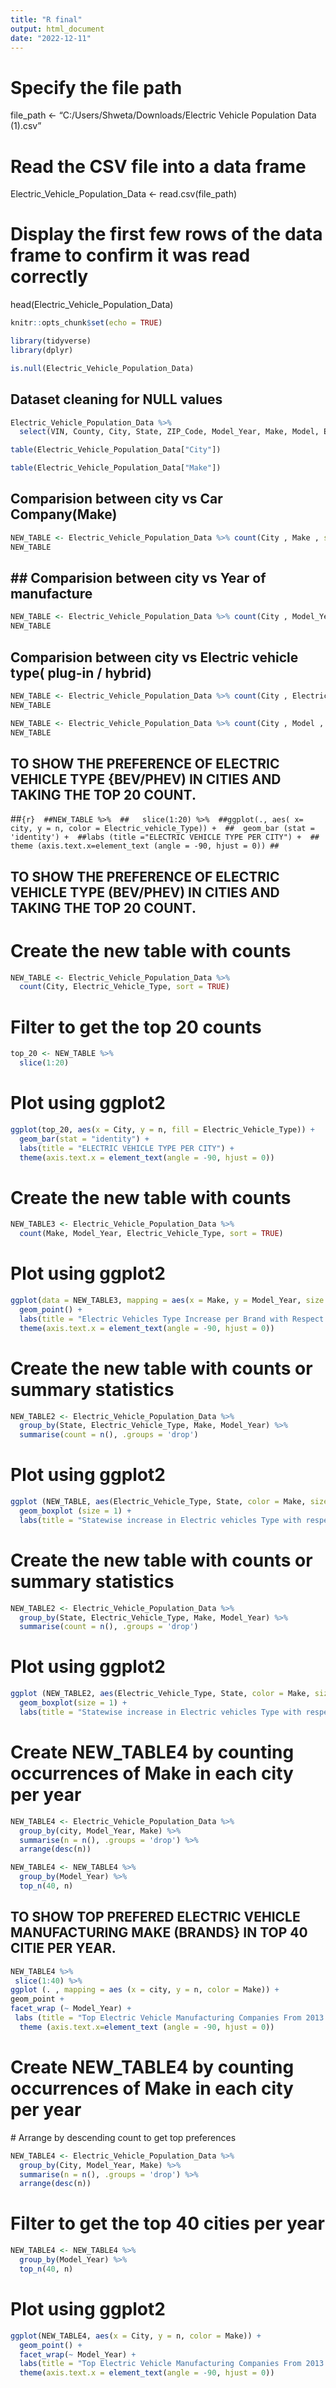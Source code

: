---
title: "R final"
output: html_document
date: "2022-12-11"
---

# Specify the file path

file_path \<- "C:/Users/Shweta/Downloads/Electric Vehicle Population Data (1).csv"

# Read the CSV file into a data frame

Electric_Vehicle_Population_Data \<- read.csv(file_path)

# Display the first few rows of the data frame to confirm it was read correctly

head(Electric_Vehicle_Population_Data)

```{r setup, include=FALSE}
knitr::opts_chunk$set(echo = TRUE)
```

```{r}
library(tidyverse)
library(dplyr)
```

```{r}
is.null(Electric_Vehicle_Population_Data)
```

## Dataset cleaning for NULL values

```{r}
Electric_Vehicle_Population_Data %>%
  select(VIN, County, City, State, ZIP_Code, Model_Year, Make, Model, Electric_Vehicle_Type, CAFV, Range_Km, Base_MSRP, Legislative_District, DOLVehicleID, VehicleLocation, ElectricUtility) %>% na.omit()
```

```{r}
table(Electric_Vehicle_Population_Data["City"])
```

```{r}
table(Electric_Vehicle_Population_Data["Make"])
```

## Comparision between city vs Car Company(Make)

```{r}
NEW_TABLE <- Electric_Vehicle_Population_Data %>% count(City , Make , sort = TRUE)
NEW_TABLE
```

## \## Comparision between city vs Year of manufacture

```{r}
NEW_TABLE <- Electric_Vehicle_Population_Data %>% count(City , Model_Year , sort = TRUE)
NEW_TABLE
```

## Comparision between city vs Electric vehicle type( plug-in / hybrid)

```{r}
NEW_TABLE <- Electric_Vehicle_Population_Data %>% count(City , Electric_Vehicle_Type , sort = TRUE)
NEW_TABLE
```

```{r}
NEW_TABLE <- Electric_Vehicle_Population_Data %>% count(City , Model , sort = TRUE)
NEW_TABLE
```
## TO SHOW THE PREFERENCE OF ELECTRIC VEHICLE TYPE {BEV/PHEV) IN CITIES AND TAKING THE TOP 20 COUNT.

##```{r} 
##NEW_TABLE %>% 
##   slice(1:20) %>% 
##ggplot(., aes( x= city, y = n, color = Electric_vehicle_Type)) + 
##  geom_bar (stat = 'identity') + 
##labs (title ="ELECTRIC VEHICLE TYPE PER CITY") + 
##  theme (axis.text.x=element_text (angle = -90, hjust = 0))
##```

## TO SHOW THE PREFERENCE OF ELECTRIC VEHICLE TYPE (BEV/PHEV) IN CITIES AND TAKING THE TOP 20 COUNT.

# Create the new table with counts

```{r}
NEW_TABLE <- Electric_Vehicle_Population_Data %>% 
  count(City, Electric_Vehicle_Type, sort = TRUE)
```

# Filter to get the top 20 counts

```{r}
top_20 <- NEW_TABLE %>% 
  slice(1:20)
```

# Plot using ggplot2

```{r}
ggplot(top_20, aes(x = City, y = n, fill = Electric_Vehicle_Type)) + 
  geom_bar(stat = "identity") + 
  labs(title = "ELECTRIC VEHICLE TYPE PER CITY") + 
  theme(axis.text.x = element_text(angle = -90, hjust = 0))
```

# Create the new table with counts

```{r}
NEW_TABLE3 <- Electric_Vehicle_Population_Data %>% 
  count(Make, Model_Year, Electric_Vehicle_Type, sort = TRUE)
```

# Plot using ggplot2
```{r}
ggplot(data = NEW_TABLE3, mapping = aes(x = Make, y = Model_Year, size = n, color = Electric_Vehicle_Type)) + 
  geom_point() +
  labs(title = "Electric Vehicles Type Increase per Brand with Respect to Year") +
  theme(axis.text.x = element_text(angle = -90, hjust = 0))
```
# Create the new table with counts or summary statistics

```{r}
NEW_TABLE2 <- Electric_Vehicle_Population_Data %>% 
  group_by(State, Electric_Vehicle_Type, Make, Model_Year) %>%
  summarise(count = n(), .groups = 'drop')
```

# Plot using ggplot2

```{r}
ggplot (NEW_TABLE, aes(Electric_Vehicle_Type, State, color = Make, size = Year)) + 
  geom_boxplot (size = 1) +
  labs(title = "Statewise increase in Electric vehicles Type with respect to Brand " )

```
# Create the new table with counts or summary statistics

```{r}
NEW_TABLE2 <- Electric_Vehicle_Population_Data %>% 
  group_by(State, Electric_Vehicle_Type, Make, Model_Year) %>%
  summarise(count = n(), .groups = 'drop')
```

# Plot using ggplot2

```{r}
ggplot (NEW_TABLE2, aes(Electric_Vehicle_Type, State, color = Make, size = Year)) + 
  geom_boxplot(size = 1) +
  labs(title = "Statewise increase in Electric vehicles Type with respect to Brand ")
```

# Create NEW_TABLE4 by counting occurrences of Make in each city per year

```{r}
NEW_TABLE4 <- Electric_Vehicle_Population_Data %>%
  group_by(city, Model_Year, Make) %>%
  summarise(n = n(), .groups = 'drop') %>%
  arrange(desc(n))
```

```{r}
NEW_TABLE4 <- NEW_TABLE4 %>%
  group_by(Model_Year) %>%
  top_n(40, n)
```


## TO SHOW TOP PREFERED ELECTRIC VEHICLE MANUFACTURING MAKE (BRANDS} IN TOP 40 CITIE PER YEAR. 
```{r}
NEW_TABLE4 %>% 
 slice(1:40) %>%
ggplot (. , mapping = aes (x = city, y = n, color = Make)) + 
geom_point + 
facet_wrap (~ Model_Year) +
 labs (title = "Top Electric Vehicle Manufacturing Companies From 2013 to 2022" ) + 
  theme (axis.text.x=element_text (angle = -90, hjust = 0))
```
# Create NEW_TABLE4 by counting occurrences of Make in each city per year
  # Arrange by descending count to get top preferences
```{r}
NEW_TABLE4 <- Electric_Vehicle_Population_Data %>%
  group_by(City, Model_Year, Make) %>%
  summarise(n = n(), .groups = 'drop') %>%
  arrange(desc(n))
```

# Filter to get the top 40 cities per year

```{r}
NEW_TABLE4 <- NEW_TABLE4 %>%
  group_by(Model_Year) %>%
  top_n(40, n)
```

# Plot using ggplot2

```{r}
ggplot(NEW_TABLE4, aes(x = City, y = n, color = Make)) + 
  geom_point() + 
  facet_wrap(~ Model_Year) +
  labs(title = "Top Electric Vehicle Manufacturing Companies From 2013 to 2022") + 
  theme(axis.text.x = element_text(angle = -90, hjust = 0))
```



